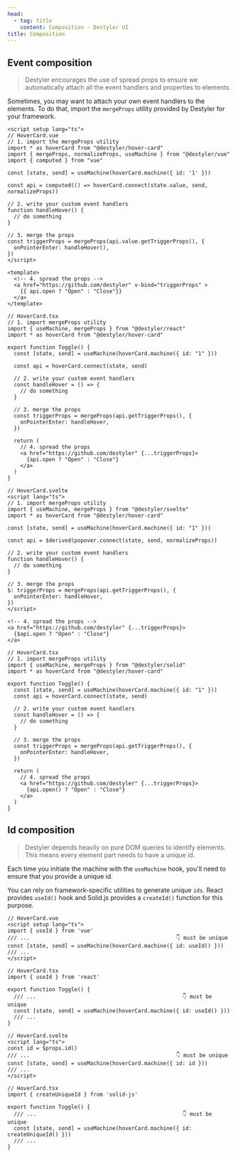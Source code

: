 ```yaml
---
head:
  - tag: title
    content: Composition - Destyler UI
title: Composition
---
```



## Event composition

> Destyler encourages the use of spread props to ensure we automatically attach all the event handlers and properties to elements.
>

Sometimes, you may want to attach your own event handlers to the elements.
To do that, import the `mergeProps` utility provided by Destyler for your framework.

<FrameworkLayout>

  <div slot="vue">

  ```vue
  <script setup lang="ts">
  // HoverCard.vue
  // 1. import the mergeProps utility
  import * as hoverCard from "@destyler/hover-card"
  import { mergeProps, normalizeProps, useMachine } from "@destyler/vue"
  import { computed } from "vue"

  const [state, send] = useMachine(hoverCard.machine({ id: '1' }))

  const api = computed(() => hoverCard.connect(state.value, send, normalizeProps))

  // 2. write your custom event handlers
  function handleHover() {
    // do something
  }

  // 3. merge the props
  const triggerProps = mergeProps(api.value.getTriggerProps(), {
    onPointerEnter: handleHover(),
  })
  </script>

  <template>
    <!-- 4. spread the props -->
    <a href="https://github.com/destyler" v-bind="triggerProps" >
      {{ api.open ? "Open" : "Close"}}
    </a>
  </template>
  ```

  </div>

  <div slot="react">

  ```tsx
  // HoverCard.tsx
  // 1. import mergeProps utility
  import { useMachine, mergeProps } from "@destyler/react"
  import * as hoverCard from "@destyler/hover-card"

  export function Toggle() {
    const [state, send] = useMachine(hoverCard.machine({ id: "1" }))

    const api = hoverCard.connect(state, send)

    // 2. write your custom event handlers
    const handleHover = () => {
      // do something
    }

    // 3. merge the props
    const triggerProps = mergeProps(api.getTriggerProps(), {
      onPointerEnter: handleHover,
    })

    return (
      // 4. spread the props
      <a href="https://github.com/destyler" {...triggerProps}>
        {api.open ? "Open" : "Close"}
      </a>
    )
  }
  ```

  </div>

  <div slot="svelte">

  ```svelte
  // HoverCard.svelte
  <script lang="ts">
  // 1. import mergeProps utility
  import { useMachine, mergeProps } from "@destyler/svelte"
  import * as hoverCard from "@destyler/hover-card"

  const [state, send] = useMachine(hoverCard.machine({ id: "1" }))

  const api = $derived(popover.connect(state, send, normalizeProps))

  // 2. write your custom event handlers
  function handleHover() {
    // do something
  }

  // 3. merge the props
  $: triggerProps = mergeProps(api.getTriggerProps(), {
    onPointerEnter: handleHover,
  })
  </script>

  <!-- 4. spread the props -->
  <a href="https://github.com/destyler" {...triggerProps}>
    {$api.open ? "Open" : "Close"}
  </a>
  ```

  </div>

  <div slot="solid">

  ```tsx
  // HoverCard.tsx
  // 1. import mergeProps utility
  import { useMachine, mergeProps } from "@destyler/solid"
  import * as hoverCard from "@destyler/hover-card"

  export function Toggle() {
    const [state, send] = useMachine(hoverCard.machine({ id: "1" }))
    const api = hoverCard.connect(state, send)

    // 2. write your custom event handlers
    const handleHover = () => {
      // do something
    }

    // 3. merge the props
    const triggerProps = mergeProps(api.getTriggerProps(), {
      onPointerEnter: handleHover,
    })

    return (
      // 4. spread the props
      <a href="https://github.com/destyler" {...triggerProps}>
        {api.open() ? "Open" : "Close"}
      </a>
    )
  }
  ```

  </div>

</FrameworkLayout>

## Id composition

> Destyler depends heavily on pure DOM queries to identify elements.
> This means every element part needs to have a unique id.

Each time you initiate the machine with the `useMachine` hook, you'll need to ensure that you provide a unique id.

You can rely on framework-specific utilities to generate unique `ids`.
React provides `useId()` hook and Solid.js provides a `createId()` function for this purpose.

<FrameworkLayout>

  <div slot="vue">

  ```vue
  // HoverCard.vue
  <script setup lang="ts">
  import { useId } from 'vue'
  /// ...                                              👇 must be unique
  const [state, send] = useMachine(hoverCard.machine({ id: useId() }))
  /// ...
  </script>
  ```

  </div>

  <div slot="react">

  ```tsx
  // HoverCard.tsx
  import { useId } from 'react'

  export function Toggle() {
    /// ...                                              👇 must be unique
    const [state, send] = useMachine(hoverCard.machine({ id: useId() }))
    /// ...
  }
  ```

  </div>

  <div slot="svelte">

  ```svelte
  // HoverCard.svelte
  <script lang="ts">
  const id = $props.id()
  /// ...                                              👇 must be unique
  const [state, send] = useMachine(hoverCard.machine({ id: id }))
  /// ...
  </script>
  ```

  </div>

  <div slot="solid">

  ```tsx
  // HoverCard.tsx
  import { createUniqueId } from 'solid-js'

  export function Toggle() {
    /// ...                                              👇 must be unique
    const [state, send] = useMachine(hoverCard.machine({ id: createUniqueId() }))
    /// ...
  }
  ```

  </div>

</FrameworkLayout>
